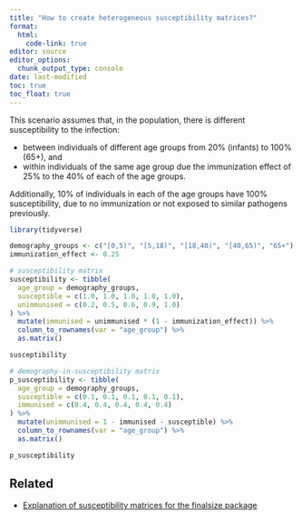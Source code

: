 ```yaml
---
title: "How to create heterogeneous susceptibility matrices?"
format: 
  html:
    code-link: true
editor: source
editor_options: 
  chunk_output_type: console
date: last-modified
toc: true
toc_float: true
---
```


This scenario assumes that, in the population, there is different susceptibility to the infection:

- between individuals of different age groups from 20% (infants) to 100% (65+), and
- within individuals of the same age group due the immunization effect of 25% to the 40% of each of the age groups.

Additionally, 10% of individuals in each of the age groups have 100% susceptibility, due to no immunization or not exposed to similar pathogens previously.

```r
library(tidyverse)

demography_groups <- c("[0,5)", "[5,18)", "[18,40)", "[40,65)", "65+")
immunization_effect <- 0.25

# susceptibility matrix
susceptibility <- tibble(
  age_group = demography_groups,
  susceptible = c(1.0, 1.0, 1.0, 1.0, 1.0),
  unimmunised = c(0.2, 0.5, 0.6, 0.9, 1.0)
) %>%
  mutate(immunised = unimmunised * (1 - immunization_effect)) %>%
  column_to_rownames(var = "age_group") %>%
  as.matrix()

susceptibility

# demography-in-susceptibility matrix
p_susceptibility <- tibble(
  age_group = demography_groups,
  susceptible = c(0.1, 0.1, 0.1, 0.1, 0.1),
  immunised = c(0.4, 0.4, 0.4, 0.4, 0.4)
) %>%
  mutate(unimmunised = 1 - immunised - susceptible) %>%
  column_to_rownames(var = "age_group") %>%
  as.matrix()

p_susceptibility
```

## Related

- [Explanation of susceptibility matrices for the finalsize package](https://epiverse-trace.github.io/finalsize/articles/susceptibility_matrices.html#primer-on-susceptibility-matrices)
